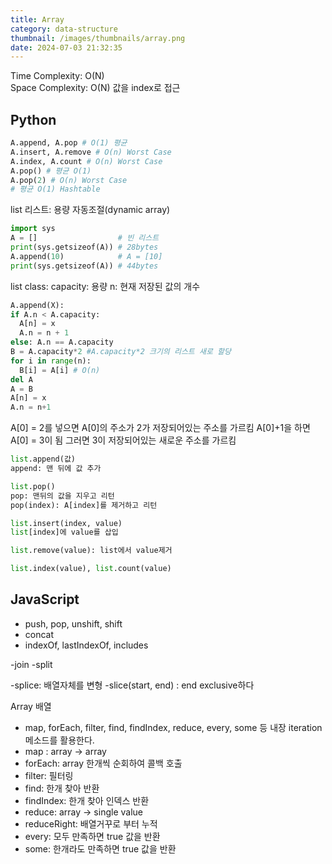 ```yaml
---
title: Array
category: data-structure
thumbnail: /images/thumbnails/array.png
date: 2024-07-03 21:32:35
---
```


Time Complexity: O(N)  
Space Complexity: O(N)
값을 index로 접근

## Python

```python
A.append, A.pop # O(1) 평균
A.insert, A.remove # O(n) Worst Case
A.index, A.count # O(n) Worst Case
A.pop() # 평균 O(1)
A.pop(2) # O(n) Worst Case
# 평균 O(1) Hashtable
```

list 리스트: 용량 자동조절(dynamic array)

```python
import sys
A = []                  # 빈 리스트
print(sys.getsizeof(A)) # 28bytes
A.append(10)            # A = [10]
print(sys.getsizeof(A)) # 44bytes
```

list class:
capacity: 용량
n: 현재 저장된 값의 개수

```python title="append구현"
A.append(X):
if A.n < A.capacity:
  A[n] = x
  A.n = n + 1
else: A.n == A.capacity
B = A.capacity*2 #A.capacity*2 크기의 리스트 새로 할당
for i in range(n):
  B[i] = A[i] # O(n)
del A
A = B
A[n] = x
A.n = n+1
```

A[0] = 2를 넣으면
A[0]의 주소가 2가 저장되어있는 주소를 가르킴
A[0]+1을 하면 A[0] = 3이 됨
그러면 3이 저장되어있는 새로운 주소를 가르킴

```python
list.append(값)
append: 맨 뒤에 값 추가

list.pop()
pop: 맨뒤의 값을 지우고 리턴
pop(index): A[index]를 제거하고 리턴

list.insert(index, value)
list[index]에 value를 삽입

list.remove(value): list에서 value제거

list.index(value), list.count(value)
```

## JavaScript

- push, pop, unshift, shift
- concat
- indexOf, lastIndexOf, includes

-join
-split

-splice: 배열자체를 변형
-slice(start, end) : end exclusive하다

Array 배열

- map, forEach, filter, find, findIndex, reduce, every, some 등 내장 iteration 메소드를 활용한다.
- map : array → array
- forEach: array 한개씩 순회하여 콜백 호출
- filter: 필터링
- find: 한개 찾아 반환
- findIndex: 한개 찾아 인덱스 반환
- reduce: array → single value
- reduceRight: 배열거꾸로 부터 누적
- every: 모두 만족하면 true 값을 반환
- some: 한개라도 만족하면 true 값을 반환
